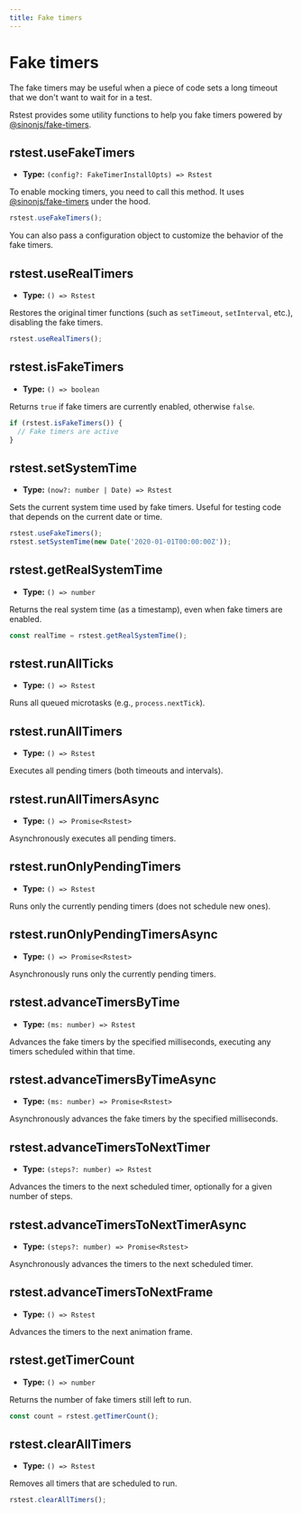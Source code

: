 ```yaml
---
title: Fake timers
---
```


# Fake timers

The fake timers may be useful when a piece of code sets a long timeout that we don't want to wait for in a test.

Rstest provides some utility functions to help you fake timers powered by [@sinonjs/fake-timers](https://github.com/node-fake-timers/fake-timers).

## rstest.useFakeTimers

- **Type:** `(config?: FakeTimerInstallOpts) => Rstest`

To enable mocking timers, you need to call this method. It uses [@sinonjs/fake-timers](https://github.com/node-fake-timers/fake-timers) under the hood.

```ts
rstest.useFakeTimers();
```

You can also pass a configuration object to customize the behavior of the fake timers.

## rstest.useRealTimers

- **Type:** `() => Rstest`

Restores the original timer functions (such as `setTimeout`, `setInterval`, etc.), disabling the fake timers.

```ts
rstest.useRealTimers();
```

## rstest.isFakeTimers

- **Type:** `() => boolean`

Returns `true` if fake timers are currently enabled, otherwise `false`.

```ts
if (rstest.isFakeTimers()) {
  // Fake timers are active
}
```

## rstest.setSystemTime

- **Type:** `(now?: number | Date) => Rstest`

Sets the current system time used by fake timers. Useful for testing code that depends on the current date or time.

```ts
rstest.useFakeTimers();
rstest.setSystemTime(new Date('2020-01-01T00:00:00Z'));
```

## rstest.getRealSystemTime

- **Type:** `() => number`

Returns the real system time (as a timestamp), even when fake timers are enabled.

```ts
const realTime = rstest.getRealSystemTime();
```

## rstest.runAllTicks

- **Type:** `() => Rstest`

Runs all queued microtasks (e.g., `process.nextTick`).

## rstest.runAllTimers

- **Type:** `() => Rstest`

Executes all pending timers (both timeouts and intervals).

## rstest.runAllTimersAsync

- **Type:** `() => Promise<Rstest>`

Asynchronously executes all pending timers.

## rstest.runOnlyPendingTimers

- **Type:** `() => Rstest`

Runs only the currently pending timers (does not schedule new ones).

## rstest.runOnlyPendingTimersAsync

- **Type:** `() => Promise<Rstest>`

Asynchronously runs only the currently pending timers.

## rstest.advanceTimersByTime

- **Type:** `(ms: number) => Rstest`

Advances the fake timers by the specified milliseconds, executing any timers scheduled within that time.

## rstest.advanceTimersByTimeAsync

- **Type:** `(ms: number) => Promise<Rstest>`

Asynchronously advances the fake timers by the specified milliseconds.

## rstest.advanceTimersToNextTimer

- **Type:** `(steps?: number) => Rstest`

Advances the timers to the next scheduled timer, optionally for a given number of steps.

## rstest.advanceTimersToNextTimerAsync

- **Type:** `(steps?: number) => Promise<Rstest>`

Asynchronously advances the timers to the next scheduled timer.

## rstest.advanceTimersToNextFrame

- **Type:** `() => Rstest`

Advances the timers to the next animation frame.

## rstest.getTimerCount

- **Type:** `() => number`

Returns the number of fake timers still left to run.

```ts
const count = rstest.getTimerCount();
```

## rstest.clearAllTimers

- **Type:** `() => Rstest`

Removes all timers that are scheduled to run.

```ts
rstest.clearAllTimers();
```
